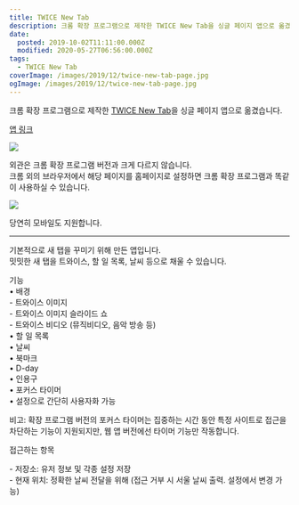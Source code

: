 ```yaml
---
title: TWICE New Tab
description: 크롬 확장 프로그램으로 제작한 TWICE New Tab을 싱글 페이지 앱으로 옮겼습니다. 앱 링크 외관은 크롬 확장 프로그램 버전과 크게 다르지 않습니다.크롬 외의 브라우저에서 해당 페이지를 홈페이지로 설정하면 크롬 확장 프로그램과 똑같이 사용하실 수 있습니다. 당연히 모바일도 지원합니다. 기본적으로 새 탭을 꾸미기 위해 만든 앱입니다.밋밋한 새 탭을 트와이스, 할 일 목록, 날씨 등으로 채울 수 있습니다.
date:
  posted: 2019-10-02T11:11:00.000Z
  modified: 2020-05-27T06:56:00.000Z
tags:
  - TWICE New Tab
coverImage: /images/2019/12/twice-new-tab-page.jpg
ogImage: /images/2019/12/twice-new-tab-page.jpg
---
```


크롬 확장 프로그램으로 제작한 [TWICE New Tab](https://marshallku.com/work/extension/%ed%81%ac%eb%a1%ac-%ed%99%95%ec%9e%a5-%ed%94%84%eb%a1%9c%ea%b7%b8%eb%9e%a8-twice-new-tab)을 싱글 페이지 앱으로 옮겼습니다.

[앱 링크](https://marshallku.com/twice-new-tab/)

![](/images/2019/12/twice-new-tab-page.jpg)

외관은 크롬 확장 프로그램 버전과 크게 다르지 않습니다.  
크롬 외의 브라우저에서 해당 페이지를 홈페이지로 설정하면 크롬 확장 프로그램과 똑같이 사용하실 수 있습니다.

![](/images/2019/10/twice-new-tab-mobile-main.jpg)

당연히 모바일도 지원합니다.

---

기본적으로 새 탭을 꾸미기 위해 만든 앱입니다.  
밋밋한 새 탭을 트와이스, 할 일 목록, 날씨 등으로 채울 수 있습니다.

기능  
• 배경  
 \- 트와이스 이미지  
 \- 트와이스 이미지 슬라이드 쇼  
 \- 트와이스 비디오 (뮤직비디오, 음악 방송 등)  
• 할 일 목록  
• 날씨  
• 북마크  
• D-day  
• 인용구  
• 포커스 타이머  
• 설정으로 간단히 사용자화 가능

비고: 확장 프로그램 버전의 포커스 타이머는 집중하는 시간 동안 특정 사이트로 접근을 차단하는 기능이 지원되지만, 웹 앱 버전에선 타이머 기능만 작동합니다.

접근하는 항목

\- 저장소: 유저 정보 및 각종 설정 저장  
\- 현재 위치: 정확한 날씨 전달을 위해 (접근 거부 시 서울 날씨 출력. 설정에서 변경 가능)